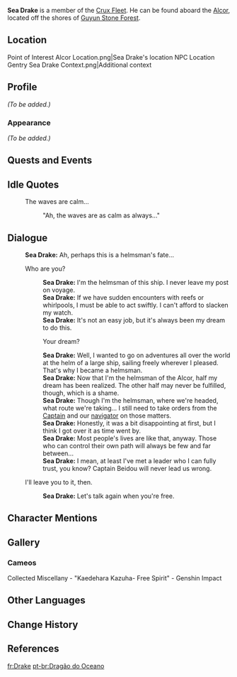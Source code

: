 {{Character Infobox
|image            = NPC Sea Drake.png
|region           = Liyue
|location         = Liyue
|affiliation      = The Crux
|title            = Sailor
|type             = Open-World NPC
|voiceEN          = [https://www.danfostervo.com/ Dan Foster]<ref name="Dan Foster">Twitter: [https://web.archive.org/web/20210129213724/https://twitter.com/DanFosterVO/status/1355268775608688641 EN VA Self Announcement] (Archived)</ref>
}}
'''Sea Drake''' is a member of the [[Crux Fleet]]. He can be found aboard the [[Alcor]], located off the shores of [[Guyun Stone Forest]].

==Location==
<gallery>
Point of Interest Alcor Location.png|Sea Drake's location
NPC Location Gentry Sea Drake Context.png|Additional context
</gallery>

==Profile==
<!-- detailed story/lore information goes here -->
''(To be added.)''

===Appearance===
''(To be added.)''

==Quests and Events==
{{Quests and Events
|As the Courtyard in Spring Once Appeared (Part 3) = in a memory created by [[Kaedehara Kazuha]]'s mirage
}}

==Idle Quotes==
{{Dialogue Start}}
: {{DIcon|Idle}} The waves are calm...
:: {{A|VO Sea Drake 01.ogg}} "Ah, the waves are as calm as always..."
{{Dialogue End}}

==Dialogue==
{{Dialogue Start}}
:'''Sea Drake:''' Ah, perhaps this is a helmsman's fate...
:{{DIcon}} Who are you?
::'''Sea Drake:''' I'm the helmsman of this ship. I never leave my post on voyage.
::'''Sea Drake:''' If we have sudden encounters with reefs or whirlpools, I must be able to act swiftly. I can't afford to slacken my watch.
::'''Sea Drake:''' It's not an easy job, but it's always been my dream to do this.
::{{DIcon}} Your dream?
::'''Sea Drake:''' Well, I wanted to go on adventures all over the world at the helm of a large ship, sailing freely wherever I pleased. That's why I became a helmsman.
::'''Sea Drake:''' Now that I'm the helmsman of the Alcor, half my dream has been realized. The other half may never be fulfilled, though, which is a shame.
::'''Sea Drake:''' Though I'm the helmsman, where we're headed, what route we're taking... I still need to take orders from the [[Beidou|Captain]] and our [[Huixing|navigator]] on those matters.
::'''Sea Drake:''' Honestly, it was a bit disappointing at first, but I think I got over it as time went by.
::'''Sea Drake:''' Most people's lives are like that, anyway. Those who can control their own path will always be few and far between...
::'''Sea Drake:''' I mean, at least I've met a leader who I can fully trust, you know? Captain Beidou will never lead us wrong.
:{{DIcon}} I'll leave you to it, then.
::'''Sea Drake:''' Let's talk again when you're free.
{{Dialogue End}}

==Character Mentions==
{{Character Mentions}}
<!--
==Trivia==
-->
==Gallery==
===Cameos===
<gallery>
Collected Miscellany - "Kaedehara Kazuha- Free Spirit" - Genshin Impact
</gallery>

==Other Languages==
{{Other Languages
|default_hidden = 1
|en      = Sea Drake
|zhs     = 海龙
|zhs_rm  = Hǎilóng
|zht     = 海龍
|zht_rm  = Hǎilóng
|ja      = 海龍
|ja_rm   = Kairyuu{{Assumed}}
|ko      = {{tt|해룡|海龍}}
|es      = Drake
|fr      = Drake
|ru      = Хай Лун
|th      = Sea Drake
|vi      = Hải Long
|de      = Meeresdrache
|id      = Sea Drake
|pt      = Dragão do Oceano
|tr      = Deniz Ejderi
|it      = Drago del mare
}}

==Change History==
{{Change History|1.0}}

==References==
{{Reflist}}

[[fr:Drake]]
[[pt-br:Dragão do Oceano]]